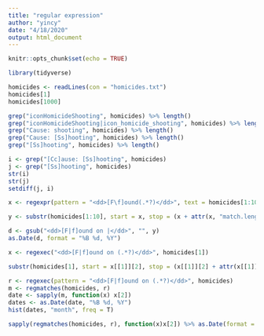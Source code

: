 ```yaml
---
title: "regular expression"
author: "yincy"
date: "4/18/2020"
output: html_document
---
```


```r
knitr::opts_chunk$set(echo = TRUE)
```

```r
library(tidyverse)
```


```r
homicides <- readLines(con = "homicides.txt")
homicides[1]
homicides[1000]
```

```r
grep("iconHomicideShooting", homicides) %>% length()
grep("iconHomicideShooting|icon_homicide_shooting", homicides) %>% length()
grep("Cause: shooting", homicides) %>% length()
grep("Cause: [Ss]hooting", homicides) %>% length()
grep("[Ss]hooting", homicides) %>% length()
```

```r
i <- grep("[Cc]ause: [Ss]hooting", homicides)
j <- grep("[Ss]hooting", homicides)
str(i)
str(j)
setdiff(j, i)
```

```r
x <- regexpr(pattern = "<dd>[F\f]ound(.*?)</dd>", text = homicides[1:10])
```

```r
y <- substr(homicides[1:10], start = x, stop = (x + attr(x, "match.length")) - 1)
```


```r
d <- gsub("<dd>[F|f]ound on |</dd>", "", y)
as.Date(d, format = "%B %d, %Y")
```


```r
x <- regexec("<dd>[F|f]ound on (.*?)</dd>", homicides[1])
```

```r
substr(homicides[1], start = x[[1]][2], stop = (x[[1]][2] + attr(x[[1]], "match.length")[2]) - 1)
```

```r
r <- regexec(pattern = "<dd>[F|f]ound on (.*?)</dd>", homicides)
m <- regmatches(homicides, r)
date <- sapply(m, function(x) x[2])
dates <- as.Date(date, "%B %d, %Y")
hist(dates, "month", freq = T)
```

```r
sapply(regmatches(homicides, r), function(x)x[2]) %>% as.Date(format = "%B %d, %Y") %>% hist("month")
```




































